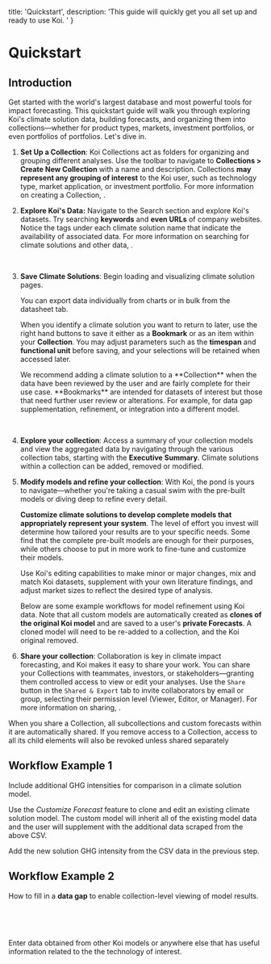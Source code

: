 
  title: 'Quickstart',
  description:
    'This guide will quickly get you all set up and ready to use Koi. ' 
}

# Quickstart

<PageInformationalData lastModified={lastModified} />

## Introduction

Get started with the world's largest database and most powerful tools for impact
forecasting. This quickstart guide will walk you through exploring Koi's climate
solution data, building forecasts, and organizing them into collections—whether for
product types, markets, investment portfolios, or even portfolios of portfolios.
Let's dive in.

1. **Set Up a Collection**: Koi Collections act as folders for organizing and grouping different analyses.
   Use the toolbar to navigate to **Collections > Create New Collection** with a name and description.
   Collections **may represent any grouping of interest** to the Koi user, such as technology type, market
   application, or investment portfolio. For more information on creating a Collection, <InternalLink route="collections" linkText="view our Collection documentation" />.

<ImageZoom
src={image1}
alt="Koi Quickstart Image 1"
caption="Example collection created to explore animal-free meats."
/>

2. **Explore Koi's Data:** Navigate to the Search section and explore Koi's datasets.
Try searching **keywords** and **even URLs** of company websites. Notice the
tags under each climate solution name that indicate the availability of associated data.
For more information on searching for climate solutions and other data, <InternalLink route="search" linkText="view our Search documentation" />.

<ImageZoom
src={image2}
alt="Koi Quickstart Image 2"
caption="Example search results for climate solutions that have associated baseline GHG intensity data."
/>

<br />

<ImageZoom
src={image3}
alt="Koi Quickstart Image 3"
caption="Example search results that have additional data available including solution GHG intensity and market size."
/>

3. **Save Climate Solutions**: Begin loading and visualizing climate solution pages.

   <Tip>
   You can export data individually from charts or in bulk from the datasheet tab.
   </Tip>

   When you identify a climate solution you want to return to later, use the right hand
   buttons to save it either as a **Bookmark** or as an item within your **Collection**.
   You may adjust parameters such as the **timespan** and **functional unit** before saving,
   and your selections will be retained when accessed later.

   <Info>
      We recommend adding a climate solution to a **Collection** when the data have been reviewed
      by the user and are fairly complete for their use case.
   </Info>

   <Info>
      **Bookmarks** are intended for datasets of interest but those that need further user review
      or alterations. For example, for data gap supplementation, refinement, or integration
      into a different model.
   </Info>

<ImageZoom
src={image4}
alt="Koi Quickstart Image 4"
caption="Climate solution being added to a collection via the *Add to Collection* button (upper right corner)."
/>

<br />

<ImageZoom
src={image5}
alt="Koi Quickstart Image 5"
caption="Climate solution being saved as a bookmark within a new folder via the *Bookmark* button (upper right corner)"
/>


4. **Explore your collection**: Access a summary of your collection models and view the
aggregated data by navigating through the various collection tabs, starting with the
**Executive Summary**. Climate solutions within a collection can be added, removed or modified.

<ImageZoom
src={image6}
alt="Koi Quickstart Image 6"
caption="Executive summary view of a collection."
/>

5. **Modify models and refine your collection**: With Koi, the pond is yours to navigate—whether
you're taking a casual swim with the pre-built models or diving deep to refine every detail.

   **Customize climate solutions to develop complete models that appropriately represent your system**.
   The level of effort you invest will determine how tailored your results are to your specific needs.
   Some find that the complete pre-built models are enough for their purposes, while others choose
   to put in more work to fine-tune and customize their models.

   <Tip>
      Use Koi's editing capabilities to make minor or major changes, mix and match Koi datasets,
      supplement with your own literature findings, and adjust market sizes to reflect the
      desired type of analysis.
   </Tip>

   Below are some example workflows for model refinement using Koi data.
   <Warning>
      Note that all custom models are automatically created as **clones of the original Koi model**
      and are saved to a user's **private Forecasts**. A cloned model will need to be
      re-added to a collection, and the Koi original removed.
   </Warning>

6. **Share your collection**: Collaboration is key in climate impact forecasting, and Koi makes it easy to share your work. You can share your Collections with teammates, investors, or stakeholders—granting them controlled access to view or edit your analyses.
Use the `Share` button in the `Shared & Export` tab to invite collaborators by email or group, selecting their permission level (Viewer, Editor, or Manager).
For more information on sharing, <InternalLink route="sharing" linkText="view our Sharing documentation" />.

<Warning> When you share a Collection, all subcollections and custom forecasts within it are automatically shared. If you remove access to a Collection, access to all its child elements will also be revoked unless shared separately </Warning>

## Workflow Example 1

Include additional GHG intensities for comparison in a climate solution model.

<ImageZoom
src={image7}
alt="Koi Quickstart Image 7"
caption="Download CSV baseline data from one climate solution."
/>

Use the *Customize Forecast* feature to clone and edit an existing climate solution model. The custom model will inherit all of the existing model data and the user will supplement with the additional data scraped from the above CSV.

<Tip>
   Add the new solution GHG intensity from the CSV data in the previous step.
</Tip>

<ImageZoom
src={image9}
alt="Koi Quickstart Image 9"
caption="Create a new **Solution Scenario** for the GHG intensity studied in the separate dataset."
/>

## Workflow Example 2

How to fill in a **data gap** to enable collection-level viewing of model results.

<ImageZoom
src={image11}
alt="Koi Quickstart Image 11"
caption="Collection shows that one of the climate solutions (here it is Cultured Meat Production) can't compute the total avoided emissions because the market data are missing."
/>

<br />

<ImageZoom
src={image12}
alt="Koi Quickstart Image 12"
caption="Use the *Custom Forecast* functionality to add market data from the market data in a complete model (Fermentation-Based Protein-Rich Meat Alternatives here). Select the blue button to create a new available market."
/>

<br />

<ImageZoom
src={image13}
alt="Koi Quickstart Image 13"
caption="In this example, bovine meat market data is added to the *Cultured Meat Production* model from the *Fermentation-Based Protein-Rich Meat Alternatives* model."
/>


<Tip>
Enter data obtained from other Koi models or anywhere else that has useful information
related to the the technology of interest.
</Tip>
